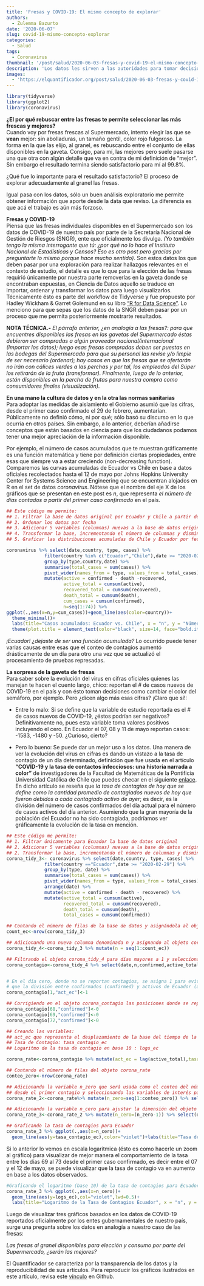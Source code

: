 ```yaml
---
title: 'Fresas y COVID-19: El mismo concepto de explorar'
authors: 
  - Zulemma Bazurto
date: '2020-06-07'
slug: covid-19-mismo-concepto-explorar
categories:
  - Salud
tags:
  - Coronavirus
thumbnail: '/post/salud/2020-06-03-fresas-y-covid-19-el-mismo-concepto-de-explorar.png'
description: 'Los datos les sirven a las autoridades para tomar decisiones de si pasamos o no a semáforo amarillo o verde. Pero, ¿qué tan confiables son los datos que nos presentan? En este artículo nuestra nueva nueva quantificadora, Zulemma Bazurto, hace una analogía de los datos que usamos para tomar decisiones con fresas en el supermercado. Si somos cuidadosos para que las fresas que tomamos sean las que mejor se ven, ¿por qué no hacemos lo mismo con los datos para tomar decisiones importantes?'
images: 
  - 'https://elquantificador.org/post/salud/2020-06-03-fresas-y-covid-19-el-mismo-concepto-de-explorar.png'
---
```


```r
library(tidyverse)
library(ggplot2)
library(coronavirus)
```

**¿El por qué rebuscar entre las fresas te permite seleccionar las más frescas y mejores?**  
Cuando voy por fresas frescas al Supermercado, intento elegir las que se **vean** mejor: sin abolladuras, un tamaño gentil, color rojo fulgoroso. La forma en la que las elijo, al granel, es rebuscando entre el conjunto de ellas disponibles en la gaveta. Consigo, para mí, las mejores pero suele pasarse una que otra con algún detalle que va en contra de mi definición de "mejor". Sin embargo el resultado termina siendo satisfactorio para mí al 99.8%.

¿Qué fue lo importante para el resultado satisfactorio? El proceso de explorar adecuadamente al granel las fresas.

Igual pasa con los datos, sólo un buen análisis exploratorio me permite obtener información que aporte desde la data que reviso. La diferencia es que acá el trabajo es aún más forzoso.

**Fresas y COVID-19**  
Piensa que las fresas individuales disponibles en el Supermercado son los datos de COVID-19 de nuestro país por parte de la Secretaría Nacional de Gestión de Riesgos (SNGR), ente que oficialmente los divulga. *(Yo también tengo la misma interrogante que tú: ¿por qué no lo hace el Instituto Nacional de Estadísticas y Censos? Eso es otro post pero gracias por preguntarte lo mismo porque hace mucho sentido)*.
Son estos datos los que deben pasar por una exploración para realizar hallazgos relevantes en el contexto de estudio, el detalle es que lo que para la elección de las fresas requirió únicamente por nuestra parte removerlas en la gaveta donde se encontraban expuestas, en Ciencia de Datos aquello se traduce en importar, ordenar y transformar los datos para luego visualizarlos. Técnicamente ésto es parte del workflow de Tidyverse y fue propuesto por Hadley Wickham & Garret Golemund en su libro ["R for Data Science"](https://es.r4ds.hadley.nz/). Lo menciono para que sepas que los datos de la SNGR deben pasar por un proceso que me permita posteriormente mostrarte resultados.

**NOTA TÉCNICA.-**
*El párrafo anterior, ¿en analogía  a las fresas?: para que encuentres disponibles las fresas en las gavetas del Supermercado éstas debieron ser compradas a algún proveedor nacional/internacional (Importar los datos); luego esas fresas compradas deben ser puestas en las bodegas del Supermercado para que su personal las revise y/o limpie de ser necesario (ordenar); hay casos en que las fresas que se ofertarán no irán con cálices verdes a las perchas y por tal, los empleados del Súper los retirarán de la fruta (transformar). Finalmente, luego de lo anterior, están disponibles en la percha de frutas para nuestra compra como consumidores finales (visualización).*


**En una mano la cultura de datos  y en la otra las normas sanitarias**  
Para adoptar las medidas de aislamiento el Gobierno asumió que las cifras, desde el primer caso confirmado el 29 de febrero, aumentarían. Públicamente no definió cómo, ni por qué; sólo basó su discurso en lo que ocurría en otros países. Sin embargo, a lo anterior, deberían añadirse conceptos que están basados en ciencia para que los ciudadanos podamos tener una mejor apreciación de la información disponible.

Por ejemplo, el número de casos acumulados que te muestran gráficamente es una función matemática y tiene por definición ciertas propiedades, entre esas que  siempre va a estar creciendo (non-decreasing function). Comparemos las curvas acumuladas de Ecuador vs Chile en base a datos oficiales recolectados hasta el 12 de mayo por Johns Hopkins University Center for Systems Science and Engineering que se encuentran alojados en R en el set de datos *coronavirus*. Nótese que el nombre del eje X de los gráficos que se presentan en este post es *n*, que representa *el número de días contados a partir del primer caso confirmado* en el país.

```r

## Este código me permite:
## 1. Filtrar la base de datos original por Ecuador y Chile a partir del 29/02/20.
## 2. Ordenar los datos por fecha  
## 3. Adicionar 5 variables (columnas) nuevas a la base de datos original: active, active_total, recovered_total, death_total, cum_cases.
## 4. Transformar la base, incrementando el número de columnas y disminuyendo el número de filas.
## 5. Graficar las distribuciones acumuladas de Chile y Ecuador por fecha.

coronavirus %>% select(date,country, type, cases) %>%
              filter(country %in% c("Ecuador","Chile"),date >= "2020-02-29") %>%
              group_by(type,country,date) %>%
              summarise(total_cases = sum(cases)) %>% 
              pivot_wider(names_from = type, values_from = total_cases) %>% arrange(date) %>% 
              mutate(active = confirmed - death -recovered,
                     active_total = cumsum(active),
                     recovered_total = cumsum(recovered),
                     death_total = cumsum(death),
                     cum_cases = cumsum(confirmed),
                     n=seq(1:74)) %>% 
ggplot(.,aes(x=n,y=cum_cases))+geom_line(aes(color=country))+
  theme_minimal()+
  labs(title="Casos acumulados: Ecuador vs. Chile", x = "n", y = "Número de casos",color="País") + 
  theme(plot.title = element_text(color="black", size=14, face="bold.italic"),panel.background = element_rect(fill = "white", colour = "#6D9EC1"))
```
*¡Ecuador! ¿dejaste de ser una función acumulada?* Lo ocurrido puede tener varias causas entre esas que el conteo de contagios aumentó drásticamente de un día para otro una vez que se actualizó el procesamiento de pruebas represadas.


**La sorpresa de la gaveta de fresas**  
Para saber sobre la evolución del virus en cifras oficiales quienes las manejan te hacen el cuento largo, chico: reportan el # de casos nuevos de COVID-19 en el país y con ésto toman decisiones como cambiar el color del semáforo, por ejemplo. Pero ¿dicen algo más esas cifras? ¡Claro que sí!:

- Entre lo malo: Si se define que la variable de estudio reportada es el # de casos nuevos de COVID-19, ¿éstos podrían ser negativos? Definitivamente no, pues esta variable toma valores positivos incluyendo el cero. En Ecuador el 07, 08 y 11 de mayo reportan casos: -1583, -1480 y -50. ¿Curioso, cierto?

- Pero lo bueno: Se puede dar un mejor uso a los datos. Una manera de ver la evolución del virus en cifras es dando un vistazo a la tasa de contagio de un día determinado, definición que fue usada en  el artículo **"COVID-19 y la tasa de contactos infecciosos: una historia narrada a color"** de investigadores de la Facultad de Matemáticas de la Pontificia Universidad Católica de Chile  que puedes checar en el siguiente [enlace](http://www.mat.uc.cl/~hector.pasten/preprints/TasaColor.pdf).
En dicho artículo se reseña que *la tasa de contagios de hoy que se define como la cantidad promedio de contagiados nuevos de hoy que fueron debidos a cada contagiado activo de ayer*; es decir, es la división del número de casos confirmados del día actual para el número de casos activos del día anterior. 
Asumiendo que la gran mayoría de la población del Ecuador no ha sido contagiada, podríamos ver gráficamente la evolución de la tasa en mención. 

```r
## Este código me permite:
## 1. Filtrar únicamente para Ecuador la base de datos original
## 2. Adicionar 5 variables (columnas) nuevas a la base de datos original.
## 2. Transformar la base, incrementando el número de columnas y disminuyendo el número de filas
corona_tidy_3<- coronavirus %>% select(date,country, type, cases) %>%
              filter(country =="Ecuador",date >= "2020-02-29") %>%
              group_by(type, date) %>%
              summarise(total_cases = sum(cases)) %>%
              pivot_wider(names_from = type, values_from = total_cases) %>%
              arrange(date) %>%
              mutate(active = confirmed - death - recovered) %>%
              mutate(active_total = cumsum(active),
                     recovered_total = cumsum(recovered),
                     death_total = cumsum(death),
                     total_cases = cumsum(confirmed))

## Contando el número de filas de la base de datos y asignándola al objeto count_ec
count_ec<-nrow(corona_tidy_3)

## Adicionando una nueva columna denominada n y asignando al objeto corona_tidy_4
corona_tidy_4<-corona_tidy_3 %>% mutate(n = seq(1:count_ec))

## Filtrando el objeto corona_tidy_4 para días mayores a 1 y seleccionando las variables: date, n, confirmed, active_total que son con las que vamos a trabajar.
corona_contagio<-corona_tidy_4 %>% select(date,n,confirmed,active_total) %>%filter(n>1)


# En el día cero, donde no se reportan contagios, se asigna 1 para evitar posteriormente
# que la división entre confirmados (confirmed) y activos de Ecuador (act_ec) no quede indefinida (0/0) 
corona_contagio[1,"act_ec"]<-1

## Corrigiendo en el objeto corona_contagio las posiciones donde se reportan casos confirmados (confirmed) en negativo y asignándoles cero dado que el recorrido de esa variable está en los Reales positivos.
corona_contagio[68,"confirmed"]<-0
corona_contagio[69,"confirmed"]<-0
corona_contagio[72,"confirmed"]<-0

## Creando las variables:
## act_ec que representa el desplazamiento de la base del tiempo de la variable casos activos (active_total) hacia atrás en una observación.
## Tasa de Contagio: tasa_contagio_ec
## Logaritmo de la tasa de contagio en base 10 : logs_ec

corona_rate<-corona_contagio %>% mutate(act_ec = lag(active_total),tasa_contagio_ec=confirmed/act_ec,logs_ec=log10(tasa_contagio_ec))

## Contando el número de filas del objeto corona_rate
conteo_zero<-nrow(corona_rate)

## Adicionando la variable n_zero que será usada como el conteo del número de días
## desde el primer contagio y seleccionando las variables de interés para el estudio
corona_rate_2<-corona_rate%>% mutate(n_zero=seq(1:conteo_zero)) %>% select(date,confirmed,active_total,n_zero,tasa_contagio_ec,act_ec,logs_ec)

## Adicionando la variable n_cero para ajustar la dimensión del objeto corona_rate_3 y ## seleccionando las variables de interés para el estudio
corona_rate_3<-corona_rate_2 %>% mutate(n_cero=(n_zero-1)) %>% select(date,confirmed,active_total,n_zero,tasa_contagio_ec,act_ec,n_cero,logs_ec)

## Graficando la tasa de contagios para Ecuador
corona_rate_3 %>% ggplot(.,aes(x=n_cero))+
  geom_line(aes(y=tasa_contagio_ec),color="violet")+labs(title="Tasa de Contagios Ecuador", x = "n", y = "Tasa de contagio")+theme(plot.title = element_text(color="black", size=14, face="bold.italic"),panel.background = element_rect(fill = "white", colour = "#6D9EC1"))
```

Si lo anterior lo vemos en escala logarítmica (ésto es como hacerle un zoom al gráfico) para visualizar de mejor manera el comportamiento de la tasa entre los días 69 al 73 desde el primer caso confirmado, es decir entre el 07 y el 12 de mayo, se puede visualizar que la tasa de contagio va en aumento en base a los datos observados.

```r

#Graficando el logaritmo (base 10) de la tasa de contagios para Ecuador
corona_rate_3 %>% ggplot(.,aes(x=n_cero))+
  geom_line(aes(y=logs_ec),col="violet",lwd=0.5)+
  labs(title="Logaritmo de la Tasa de Contagios Ecuador", x = "n", y = "Log Tasa de contagio")+theme(plot.title = element_text(color="black", size=14, face="bold.italic"),panel.background = element_rect(fill = "white", colour = "#6D9EC1"))
```

Luego de visualizar tres gráficos basados en los datos de COVID-19 reportados oficialmente por los entes gubernamentales de nuestro país, surge una pregunta sobre los datos en analogía a nuestro caso de las fresas:

*Las fresas al granel disponibles para elección y consumo por parte del Supermercado, ¿serán las mejores?*

El Quantificador se caracteriza por la transparencia de los datos y la reproducibilidad de sus artículos. Para reproducir los gráficos ilustrados en este artículo, revisa este [vínculo](https://github.com/aquijanoruiz/elquantificador_posts/blob/master/salud/2020-06-03-fresas-y-covid-19-el-mismo-concepto-de-explorar/2020-06-03-fresas-y-covid-19-el-mismo-concepto-de-explorar.Rmd) en Github.
